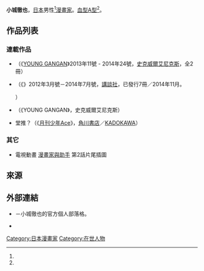 {{Infobox_comics_creator
| 名稱     = 小城徹也
| 外文名   = 
| 外文     = 
| 圖片     = 
| 圖片尺寸 = 
| 圖片簡介 = 
| 本名     = 
| 日文名稱 = 
| 平假名   = こじょう てつや
| 羅馬拼音 = Kojō Tetsuya
| 筆名     = 
| 出生日期 = 8月21日
| 出生地點 = 
| 逝世日期 = 
| 逝世地點 = 
| 國籍     = {{JPN}}
| 職業     = [[漫畫家|漫畫家]]
| 稱號     = 
| 活動開始 = 
| 活動結束 = 
| 類型     = 
| 代表作   = 《{{lang|ja|{{link-ja|ももプロZ|ももプロZ}}}}》
| 合作人   = 
| 配偶     = 
| 兒女     = 
| 親屬     = 
| 獎項     = 
| 簽名     = 
| 網站     = {{lang|ja|[http://blogs.yahoo.co.jp/momoproz 小城徹也のドルレポ！]}} {{ja icon}}
| module   = 
}}
{{japanese|japanese=小城 徹也|kana=こじょう てつや|romaji=Kojō Tetsuya}}
{{漫畫}}
'''小城徹也'''{{BD||8月21日<ref name="kojotetuya">{{Cite web|publisher=小城徹也的官方個人部落格|title=【Profile】小城徹也のドルレポ！|url=https://blogs.yahoo.co.jp/PROFILE/dzz_KVI8dKvc_8VRjWDMOw--|date=|accessdate=2016-07-01|language=ja|archive-date=2016-03-24|archive-url=https://web.archive.org/web/20160324103807/http://blogs.yahoo.co.jp/PROFILE/dzz_KVI8dKvc_8VRjWDMOw--|dead-url=no}}</ref>||}}，[[日本|日本]]男性<ref name="kojotetuya" />[[漫畫家|漫畫家]]。[[血型|血型]][[ABO血型系统|A型]]<ref name="kojotetuya" />。

== 作品列表 ==
=== 連載作品 ===
* {{lang|ja|{{link-ja|のらうさぎ|のらうさぎ}}}}（《[[YOUNG_GANGAN|YOUNG GANGAN]]》2013年11號 - 2014年24號，[[史克威爾艾尼克斯|史克威爾艾尼克斯]]，全2冊）
* {{lang|ja|{{link-ja|ももプロZ|ももプロZ}}}}（《{{link-ja|月刊少年RIVAL|月刊少年ライバル}}》2012年3月號－2014年7月號，[[講談社|講談社]]，已發行7冊／2014年11月。</ref>）
* {{lang|ja|フラツキ}}（《YOUNG GANGAN》，史克威爾艾尼克斯）
* 堂{{lang|ja|々とアイドル}}推{{lang|ja|してもいいですか}}？（《[[月刊少年Ace|月刊少年Ace]]》，[[角川書店|角川書店]]／[[KADOKAWA|KADOKAWA]]）

=== 其它 ===
* 電視動畫 [[漫畫家與助手|漫畫家與助手]] 第2話片尾插圖

== 來源 ==
{{reflist}}

== 外部連結 ==
* {{lang|ja|[http://blogs.yahoo.co.jp/momoproz 小城徹也のドルレポ！]}} {{ja icon}}－小城徹也的官方個人部落格。
* {{Twitter|kojotetuya}} {{ja icon}}

{{Manga-stub}}
{{DEFAULTSORT:Kojō Tetsuya}}
[[Category:日本漫畫家|Category:日本漫畫家]]
[[Category:在世人物|Category:在世人物]]